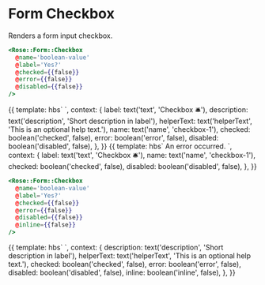 
<Meta title="Rose/Form/Checkbox" component="Form/Checkbox" />

# Form Checkbox

Renders a form input checkbox.

```handlebars
<Rose::Form::Checkbox
  @name='boolean-value'
  @label='Yes?'
  @checked={{false}}
  @error={{false}}
  @disabled={{false}}
/>
```

<Preview>
  <Story name="Basic Checkbox" height="10rem">
    {{
      template: hbs`
      <Rose::Form::Checkbox
        @name={{name}}
        @label={{label}}
        @description={{description}}
        @helperText={{helperText}}
        @checked={{checked}}
        @error={{error}}
        @disabled={{disabled}}
        />
    `,
      context: {
        label: text('text', 'Checkbox 🛎'),
        description: text('description', 'Short description in label'),
        helperText: text('helperText', 'This is an optional help text.'),
        name: text('name', 'checkbox-1'),
        checked: boolean('checked', false),
        error: boolean('error', false),
        disabled: boolean('disabled', false),
      },
    }}
  </Story>
</Preview>

<Preview>
  <Story name="Checkbox with errors" height="10rem">
    {{
      template: hbs`
      <Rose::Form::Checkbox
        @name={{name}}
        @label={{label}}
        @checked={{checked}}
        @error={{true}}
        @disabled={{disabled}}
        as |field|
      >
        <field.errors as |errors|>
          <errors.message>An error occurred.</errors.message>
        </field.errors>
      </Rose::Form::Checkbox>
    `,
      context: {
        label: text('text', 'Checkbox 🛎'),
        name: text('name', 'checkbox-1'),
        checked: boolean('checked', false),
        disabled: boolean('disabled', false),
      },
    }}
  </Story>
</Preview>

```handlebars
<Rose::Form::Checkbox
  @name='boolean-value'
  @label='Yes?'
  @checked={{false}}
  @error={{false}}
  @disabled={{false}}
  @inline={{false}}
/>
```

<Preview>
  <Story name="Checkbox with inline style" height="10rem">
    {{
      template: hbs`
      <Rose::Form::Checkbox
        @name='checkbox-1'
        @label='Checkbox1 🛎'
        @description={{description}}
        @helperText={{helperText}}
        @checked={{checked}}
        @error={{error}}
        @disabled={{disabled}}
        @inline={{inline}}
        />
      <Rose::Form::Checkbox
        @name='checkbox-2'
        @label='Checkbox2 🛎'
        @description={{description}}
        @helperText={{helperText}}
        @checked={{checked}}
        @error={{error}}
        @disabled={{disabled}}
        @inline={{inline}}
        />
      <Rose::Form::Checkbox
        @name='checkbox-3'
        @label='Checkbox3 🛎'
        @description={{description}}
        @helperText={{helperText}}
        @checked={{checked}}
        @error={{error}}
        @disabled={{disabled}}
        @inline={{inline}}
        />
    `,
      context: {
        description: text('description', 'Short description in label'),
        helperText: text('helperText', 'This is an optional help text.'),
        checked: boolean('checked', false),
        error: boolean('error', false),
        disabled: boolean('disabled', false),
        inline: boolean('inline', false),
      },
    }}
  </Story>
</Preview>
